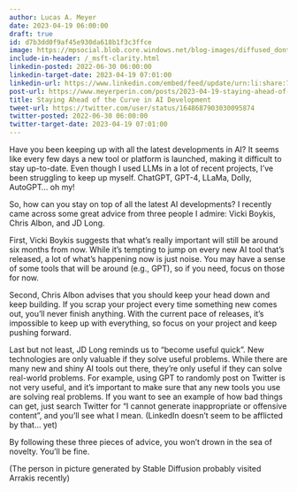 ```yaml
---
author: Lucas A. Meyer
date: 2023-04-19 06:00:00
draft: true
id: d7b3dd0f9af45e930da618b1f3c3ffce
image: https://mpsocial.blob.core.windows.net/blog-images/diffused_dont_create_bots.png
include-in-header: /_msft-clarity.html
linkedin-posted: 2022-06-30 06:00:00
linkedin-target-date: 2023-04-19 07:01:00
linkedin-url: https://www.linkedin.com/embed/feed/update/urn:li:share:7054453605717721088
post-url: https://www.meyerperin.com/posts/2023-04-19-staying-ahead-of-the-curve-in-ai-development.html
title: Staying Ahead of the Curve in AI Development
tweet-url: https://twitter.com/user/status/1648687903030095874
twitter-posted: 2022-06-30 06:00:00
twitter-target-date: 2023-04-19 07:01:00
---
```


Have you been keeping up with all the latest developments in AI? It seems like every few days a new tool or platform is launched, making it difficult to stay up-to-date. Even though I used LLMs in a lot of recent projects, I've been struggling to keep up myself. ChatGPT, GPT-4, LLaMa, Dolly, AutoGPT... oh my!

So, how can you stay on top of all the latest AI developments? I recently came across some great advice from three people I admire: Vicki Boykis, Chris Albon, and JD Long.

First, Vicki Boykis suggests that what's really important will still be around six months from now. While it's tempting to jump on every new AI tool that's released, a lot of what's happening now is just noise. You may have a sense of some tools that will be around (e.g., GPT), so if you need, focus on those for now.

Second, Chris Albon advises that you should keep your head down and keep building. If you scrap your project every time something new comes out, you'll never finish anything. With the current pace of releases, it's impossible to keep up with everything, so focus on your project and keep pushing forward.

Last but not least, JD Long reminds us to "become useful quick". New technologies are only valuable if they solve useful problems. While there are many new and shiny AI tools out there, they're only useful if they can solve real-world problems. For example, using GPT to randomly post on Twitter is not very useful, and it's important to make sure that any new tools you use are solving real problems. If you want to see an example of how bad things can get, just search Twitter for "I cannot generate inappropriate or offensive content", and you'll see what I mean. (LinkedIn doesn't seem to be afflicted by that... yet)

By following these three pieces of advice, you won't drown in the sea of novelty. You'll be fine.

(The person in picture generated by Stable Diffusion probably visited Arrakis recently)